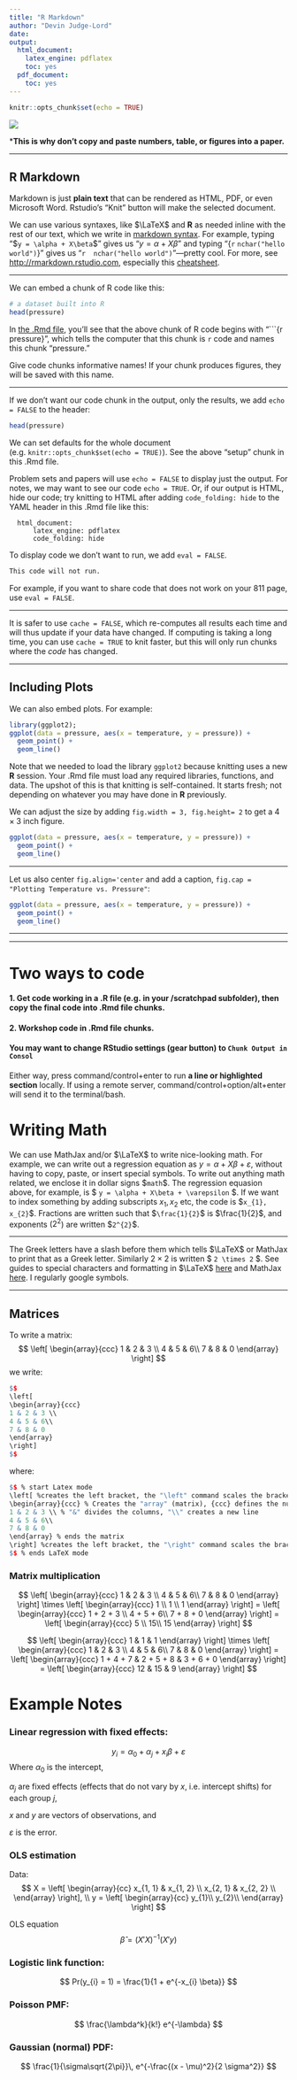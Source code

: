 ```yaml
---
title: "R Markdown"
author: "Devin Judge-Lord"
date: 
output:
  html_document:
    latex_engine: pdflatex
    toc: yes
  pdf_document:
    toc: yes
---
```

```r
knitr::opts_chunk$set(echo = TRUE)
```
![](http://www.phdcomics.com/comics/archive/phd101212s.gif)

***This is why don't copy and paste numbers, table, or figures into a paper.**

---

## R Markdown

Markdown is just **plain text** that can be rendered as HTML, PDF, or even Microsoft Word. Rstudio's "Knit" button will make the selected document.

We can use various syntaxes, like $\LaTeX$ and **R** as needed inline with the rest of our text, which we write in [markdown syntax](https://bookdown.org/yihui/rmarkdown/markdown-syntax.html). For example, typing "\$`y = \alpha + X\beta`\$" gives us "$y = \alpha + X\beta$" and typing "\{`r` `nchar("hello world")`\}" gives us "`r  nchar("hello world")`"---pretty cool. For more, see <http://rmarkdown.rstudio.com>, especially this [cheatsheet](http://rmarkdown.rstudio.com).



--- 

We can embed a chunk of R code like this:
```r
# a dataset built into R
head(pressure)
```

In [the .Rmd file](https://github.com/judgelord/PS811/blob/master/2-RMarkdown.Rmd), you'll see that the above chunk of R code begins with "\`\`\`\{r pressure\}", which tells the computer that this chunk is `r` code and names this chunk "pressure." 

Give code chunks informative names! If your chunk produces figures, they will be saved with this name.

---

If we don't want our code chunk in the output, only the results, we add `echo = FALSE` to the header:

```r
head(pressure)
```

We can set defaults for the whole document (e.g. `knitr::opts_chunk$set(echo = TRUE)`). See the above "setup" chunk in this .Rmd file.

Problem sets and papers will use `echo = FALSE` to display just the output. For notes, we may want to see our code `echo = TRUE`. Or, if our output is HTML, hide our code; try knitting to HTML after adding `code_folding: hide` to the YAML header in this .Rmd file like this:
```output: 
  html_document:
      latex_engine: pdflatex
      code_folding: hide
```

To display code we don't want to run, we add `eval = FALSE`.

```r
This code will not run. 
```

For example, if you want to share code that does not work on your 811 page, use `eval = FALSE`.

---

It is safer to use `cache = FALSE`, which re-computes all results each time and will thus update if your data have changed. If computing is taking a long time, you can use `cache = TRUE` to knit faster, but this will only run chunks where the *code* has changed. 

---

## Including Plots

We can also embed plots. For example:

```r
library(ggplot2);
ggplot(data = pressure, aes(x = temperature, y = pressure)) + 
  geom_point() + 
  geom_line()
```

Note that we needed to load the library `ggplot2` because knitting uses a new **R** session. Your .Rmd file must load any required libraries, functions, and data. The upshot of this is that knitting is self-contained. It starts fresh; not depending on whatever you may have done in **R** previously.

We can adjust the size by adding `fig.width = 3, fig.height= 2` to get a $4\times3$ inch figure.

```r
ggplot(data = pressure, aes(x = temperature, y = pressure)) + 
  geom_point() + 
  geom_line()
```

---

Let us also center `fig.align='center` and add a caption, `fig.cap = "Plotting Temperature vs. Pressure"`:

```r
ggplot(data = pressure, aes(x = temperature, y = pressure)) + 
  geom_point() + 
  geom_line()
```

---

<!--
We can link to figures in the text of the document by adding `\\label{fig:pressure}` to the caption.
Typing `\ref{fig:pressure}` will now always correctly reference figure \ref{fig:pressure} regardless of how many figures are added above it.

```{r pressure_cap_size_ling, echo=FALSE, fig.cap = "\\label{fig:pressure}Plotting Temperature vs. Pressure with a label", fig.width = 3, fig.height = 2, fig.align='center'}
ggplot(data = pressure, aes(x = temperature, y = pressure)) + 
  geom_point() + 
  geom_line() 
```
-->

---

# Two ways to code

#### 1. Get code working in a .R file (e.g. in your /scratchpad subfolder), then copy the final code into .Rmd file chunks. 

#### 2. Workshop code in .Rmd file chunks. 
#### You may want to change RStudio settings (gear button) to `Chunk Output in Consol`

Either way, press command/control+enter to run **a line or highlighted section** locally. If using a remote server, command/control+option/alt+enter will send it to the terminal/bash.

\newpage
---

# Writing Math
We can use MathJax and/or $\LaTeX$ to write nice-looking math.  For example, we can write out a regression equation as $y = \alpha + X\beta + \varepsilon$, without having to copy, paste, or insert special symbols. To write out anything math related, we enclose it in dollar signs $\$$`math`$\$$. The regression equasion above, for example, is $\$$ `y = \alpha + X\beta + \varepsilon` $\$$. If we want to index something by adding subscripts $x_{1}, x_{2}$ etc, the code is $\$$`x_{1}, x_{2}`$\$$. Fractions are written such that $\$$`\frac{1}{2}`$\$$ is $\frac{1}{2}$, and exponents ($2^{2}$) are written $\$$`2^{2}`$\$$.

---

The Greek letters have a slash before them which tells $\LaTeX$ or MathJax to print that as a Greek letter. Similarly $2 \times 2$ is written $\$$ `2 \times 2` $\$$. See guides to special characters and formatting in $\LaTeX$ [here](https://users.dickinson.edu/~richesod/latex/latexcheatsheet.pdf) and MathJax [here](https://math.meta.stackexchange.com/questions/5020/mathjax-basic-tutorial-and-quick-reference). I regularly google symbols.

---

## Matrices

To write a matrix:
$$ 
\left[
\begin{array}{ccc}
1 & 2 & 3 \\
4 & 5 & 6\\
7 & 8 & 0
\end{array}
\right] 
$$
we write:
```r
$$ 
\left[
\begin{array}{ccc}
1 & 2 & 3 \\
4 & 5 & 6\\
7 & 8 & 0
\end{array}
\right] 
$$
```

where:
```r
$$ % start Latex mode
\left[ %creates the left bracket, the "\left" command scales the bracket "["
\begin{array}{ccc} % Creates the "array" (matrix), {ccc} defines the number of columns
1 & 2 & 3 \\ % "&" divides the columns, "\\" creates a new line
4 & 5 & 6\\
7 & 8 & 0
\end{array} % ends the matrix
\right] %creates the left bracket, the "\right" command scales the bracket "]"
$$ % ends LaTeX mode
```

### Matrix multiplication

$$
\left[
\begin{array}{ccc}
1 & 2 & 3 \\
4 & 5 & 6\\
7 & 8 & 0
\end{array}
\right] 
\times 
\left[
\begin{array}{ccc}
1 \\
1 \\
1
\end{array}
\right] 
= 
\left[
\begin{array}{ccc}
1 + 2 + 3 \\
4 + 5 + 6\\
7 + 8 + 0
\end{array}
\right] 
= 
\left[
\begin{array}{ccc}
5 \\
15\\
15
\end{array}
\right]
$$

$$
\left[
\begin{array}{ccc}
1 & 1 & 1
\end{array}
\right] 
\times
\left[
\begin{array}{ccc}
1 & 2 & 3 \\
4 & 5 & 6\\
7 & 8 & 0
\end{array}
\right] 
= 
\left[
\begin{array}{ccc}
1 + 4 + 7 & 2 + 5 + 8 &  3 + 6 + 0
\end{array}
\right] 
= 
\left[
\begin{array}{ccc}
12 & 15 & 9
\end{array}
\right]
$$

\newpage
---

# Example Notes

### Linear regression with fixed effects:
$$ y_{i} = \alpha_{0} + \alpha_{j} + x_{i} \beta + \varepsilon $$
Where $\alpha_{0}$ is the intercept, 

$\alpha_{j}$ are fixed effects (effects that do not vary by $x$, i.e. intercept shifts) for each group $j$, 

$x$ and $y$ are vectors of observations, and

$\varepsilon$ is the error.

### OLS estimation 

Data:
$$
X = 
\left[
\begin{array}{cc}
x_{1, 1} & x_{1, 2} \\
x_{2, 1} & x_{2, 2} \\
\end{array}
\right],
\\
y = 
\left[
\begin{array}{cc}
y_{1}\\
y_{2}\\
\end{array}
\right]
$$

OLS equation
$$
\hat{\beta} = (X'X)^{-1}(X'y)
$$

### Logistic link function:
$$ Pr(y_{i} = 1) = \frac{1}{1 + e^{-x_{i} \beta}} $$

### Poisson PMF:
$$
      \frac{\lambda^k}{k!} e^{-\lambda}
$$

### Gaussian (normal) PDF:
$$ \frac{1}{\sigma\sqrt{2\pi}}\, e^{-\frac{(x - \mu)^2}{2 \sigma^2}} $$

